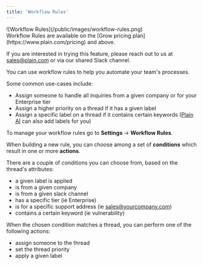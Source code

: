 ```yaml
---
title: 'Workflow Rules'
---
```


<Frame>![Workflow Rules](/public/images/workflow-rules.png)</Frame>

<br/>
<Info>
Workflow Rules are available on the [Grow pricing plan](https://www.plain.com/pricing) and above. 

If you are interested in trying this feature, please reach out to us at sales@plain.com or via our shared Slack channel.
</Info>

You can use workflow rules to help you automate your team's processes.

Some common use-cases include:
 * Assign someone to handle all inquiries from a given company or for your Enterprise tier
 * Assign a higher priority on a thread if it has a given label 
 * Assign a specific label on a thread if it contains certain keywords ([Plain AI](/plain-ai) can also add labels for you)

To manage your workflow rules go to **Settings** → **Workflow Rules**.

When building a new rule, you can choose among a set of **conditions** which result in one or more **actions**.

There are a couple of conditions you can choose from, based on the thread's attributes:
 * a given label is applied
 * is from a given company
 * is from a given slack channel
 * has a specific tier (ie Enterprise)
 * is for a specific support address (ie sales@yourcompany.com)
 * contains a certain keyword (ie vulnerability)

When the chosen condition matches a thread, you can perform one of the following actions:
 * assign someone to the thread
 * set the thread priority
 * apply a given label
